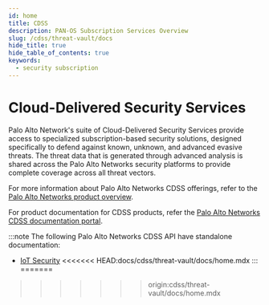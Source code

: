```yaml
---
id: home
title: CDSS
description: PAN-OS Subscription Services Overview
slug: /cdss/threat-vault/docs
hide_title: true
hide_table_of_contents: true
keywords:
  - security subscription
---
```


# Cloud-Delivered Security Services

Palo Alto Network's suite of Cloud-Delivered Security Services provide access to specialized subscription-based security solutions, designed specifically to defend against known, unknown, and advanced evasive threats. The threat data that is generated through advanced analysis is shared across the Palo Alto Networks security platforms to provide complete coverage across all threat vectors.

For more information about Palo Alto Networks CDSS offerings, refer to the [Palo Alto Networks product overview](https://www.paloaltonetworks.com/network-security/security-subscriptions).

For product documentation for CDSS products, refer the [Palo Alto Networks CDSS documentation portal](https://docs.paloaltonetworks.com/cdss).

:::note
The following Palo Alto Networks CDSS API have standalone documentation:

- [IoT Security](https://panos.pan.dev/api/iot/iot-public-api)
<<<<<<< HEAD:docs/cdss/threat-vault/docs/home.mdx
:::
=======
>>>>>>> origin:cdss/threat-vault/docs/home.mdx
